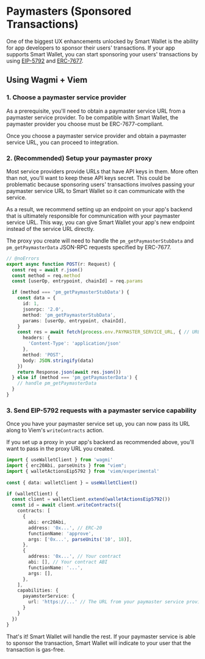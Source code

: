 # Paymasters (Sponsored Transactions)

One of the biggest UX enhancements unlocked by Smart Wallet is the ability for app developers to sponsor their users' transactions. If your app supports Smart Wallet, you can start sponsoring your users' transactions by using [EIP-5792](https://eips.ethereum.org/EIPS/eip-5792) and [ERC-7677](https://erc7677.xyz).

## Using Wagmi + Viem

### 1. Choose a paymaster service provider

As a prerequisite, you'll need to obtain a paymaster service URL from a paymaster service provider. To be compatible with Smart Wallet, the paymaster provider you choose must be ERC-7677-compliant.

Once you choose a paymaster service provider and obtain a paymaster service URL, you can proceed to integration.

### 2. (Recommended) Setup your paymaster proxy

Most service providers provide URLs that have API keys in them. More often than not, you'll want to keep these API keys secret. This could be problematic because sponsoring users' transactions involves passing your paymaster service URL to Smart Wallet so it can communicate with the service.

As a result, we recommend setting up an endpoint on your app's backend that is ultimately responsible for communication with your paymaster service URL. This way, you can give Smart Wallet your app's new endpoint instead of the service URL directly.

The proxy you create will need to handle the `pm_getPaymasterStubData` and `pm_getPaymasterData` JSON-RPC requests specified by ERC-7677.

```ts twoslash [route.ts]
// @noErrors
export async function POST(r: Request) {
  const req = await r.json()
  const method = req.method
  const [userOp, entrypoint, chainId] = req.params

  if (method === 'pm_getPaymasterStubData') {
    const data = {
      id: 1,
      jsonrpc: '2.0',
      method: 'pm_getPaymasterStubData',
      params: [userOp, entrypoint, chainId],
    }
    const res = await fetch(process.env.PAYMASTER_SERVICE_URL, { // URL from your paymaster service provider
      headers: {
        'Content-Type': 'application/json'
      },
      method: 'POST',
      body: JSON.stringify(data)
    })
    return Response.json(await res.json())
  } else if (method === 'pm_getPaymasterData') {
    // handle pm_getPaymasterData
  }
}
```

### 3. Send EIP-5792 requests with a paymaster service capability

Once you have your paymaster service set up, you can now pass its URL along to Viem's `writeContracts` action.

If you set up a proxy in your app's backend as recommended above, you'll want to pass in the proxy URL you created.

```ts twoslash
import { useWalletClient } from 'wagmi'
import { erc20Abi, parseUnits } from "viem";
import { walletActionsEip5792 } from 'viem/experimental'
 
const { data: walletClient } = useWalletClient()

if (walletClient) {
  const client = walletClient.extend(walletActionsEip5792())
  const id = await client.writeContracts({
    contracts: [
      {
        abi: erc20Abi,
        address: '0x...', // ERC-20
        functionName: 'approve',
        args: ['0x...', parseUnits('10', 18)],
      },
      {
        address: '0x...', // Your contract
        abi: [], // Your contract ABI
        functionName: '...',
        args: [],
      },
    ],
    capabilities: {
      payamsterService: {
        url: 'https://...' // The URL from your paymaster service provider, or your app's backend as described in step (2) above
      }
    }
  })
}
```

That's it! Smart Wallet will handle the rest. If your paymaster service is able to sponsor the transaction, Smart Wallet will indicate to your user that the transaction is gas-free.